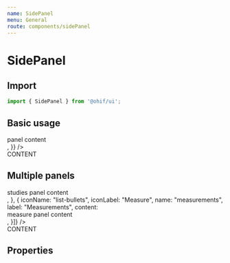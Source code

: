 ```yaml
---
name: SidePanel
menu: General
route: components/sidePanel
---
```



# SidePanel

## Import

```javascript
import { SidePanel } from '@ohif/ui';
```

## Basic usage

<Playground>
  <div
    className="flex flex-row flex-no-wrap flex-1 items-stretch overflow-hidden w-full"
    style={{ height: '500px' }}
  >
    <SidePanel
      side="left"
      childComponents={{
        iconName: "group-layers",
        iconLabel: "Studies",
        name: "studies",
        label: "Studies",
        content: <div className="flex justify-center text-white p-2">panel content</div>,
      }}
    />
    <div className="flex flex-1 h-100 overflow-hidden bg-primary-main items-center justify-center text-white">
      CONTENT
    </div>
  </div>
</Playground>


## Multiple panels

<Playground>
  <div
    className="flex flex-row flex-no-wrap flex-1 items-stretch overflow-hidden w-full"
    style={{ height: '500px' }}
  >
    <SidePanel
      side="left"
      childComponents={[{
        iconName: "group-layers",
        iconLabel: "Studies",
        name: "studies",
        label: "Studies",
        content: <div className="flex justify-center text-white p-2">studies panel content</div>,
      },
      {
        iconName: "list-bullets",
        iconLabel: "Measure",
        name: "measurements",
        label: "Measurements",
        content: <div className="flex justify-center text-white p-2">measure panel content</div>,
      }]}
    />
    <div className="flex flex-1 h-100 overflow-hidden bg-primary-main items-center justify-center text-white">
      CONTENT
    </div>
  </div>
</Playground>


## Properties

<Props of={SidePanel} />
